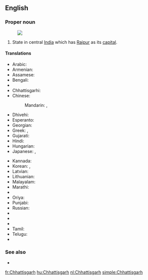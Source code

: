 ==English==
{{wikipedia}}

===Proper noun===
{{en-proper noun}}
[[Image:Chhattisgarh in India (disputed hatched).svg|thumb|]]

# State in central [[India]] which has [[Raipur]] as its [[capital]].

====Translations====
{{trans-top|Chhattisgarh}}
* Arabic: {{t-|ar|تشاتيسغار|m|tr=tshatisghaar}}
* Armenian: {{t-|hy|Չատտիսգարհ|tr=Čattisgarh}}
* Assamese: {{t-|as|ছত্তীছগঢ়|sc=Beng}}
* Bengali: {{t-|bn|ছত্তীসগঢ়|sc=Beng}}
* {{trreq|Bulgarian}}
* Chhattisgarhi: {{tø|hne|छत्तीसगढ़|sc=Deva}}
* Chinese:
*: Mandarin: {{t|cmn|恰蒂斯加爾邦|sc=Hani}},  {{t|cmn|恰蒂斯加尔邦|tr=Qiàdìsījiā'ěr-bāng|sc=Hani}}
* Dhivehi: {{t-|dv|ޗައްތީސްގަޅު|sc=Thaa}}
* Esperanto: {{t-|eo|Ĉhatisgaro}}
* Georgian: {{t-|ka|ჩატისგარჰი|sc=Geor}}
* Greek: {{t-|el|Κατίσγκαρ|sc=Grek}}, {{t-|el|Τσατίσγκαρ|sc=Grek}}
* Gujarati: {{t-|gu|છત્તીસગઢ|sc=Gujr}}
* Hindi: {{t+|hi|छत्तीसगढ़|tr=chattīsgaṛh}}
* Hungarian: {{t+|hu|Cshattíszgarh}}
* Japanese: {{t-|ja|チャッティースガル州|tr=Chattīsugaru-shū}},  {{t-|ja|チャッティースガル|tr=Chattīsugaru}}
{{trans-mid}}
* Kannada: {{t-|kn|ಛತ್ತೀಸ್‌ಘಡ್|sc=Knda}}
* Korean: {{t-|ko|차티스가르 주|sc=Kore}}, {{t-|ko|차티스가르|sc=Kore}}
* Latvian: {{t-|lv|Čhatīsgarha}}
* Lithuanian: {{t-|lt|Čhatisgarhas}}
* Malayalam: {{t-|ml|ഛത്തീസ്‌ഗഢ്|sc=Mlym}}
* Marathi: {{t-|mr|छत्तीसगढ|sc=Deva}}
* {{trreq|Mizo}}
* Oriya: {{t-|or|ଛତିଶଗଡ଼|sc=Orya}}
* Punjabi: {{t-|pa|ਛੱਤੀਸਗੜ੍ਹ|sc=Guru}}
* Russian: {{t-|ru|Чхаттисгарх|m|tr=Čxattisgárx}}
* {{trreq|Santali}}
* {{trreq|Sikkimese}}
* {{trreq|Sinhalese}}
* Tamil: {{t-|ta|சத்தீசுகர்|sc=Taml}}
* Telugu: {{t-|te|ఛత్తీస్‌గఢ్|sc=Telu}}
* {{trreq|Ukrainian}}
{{trans-bottom}}

===See also===
* {{list:states of India/en}}

[[fr:Chhattisgarh]]
[[hu:Chhattisgarh]]
[[nl:Chhattisgarh]]
[[simple:Chhattisgarh]]